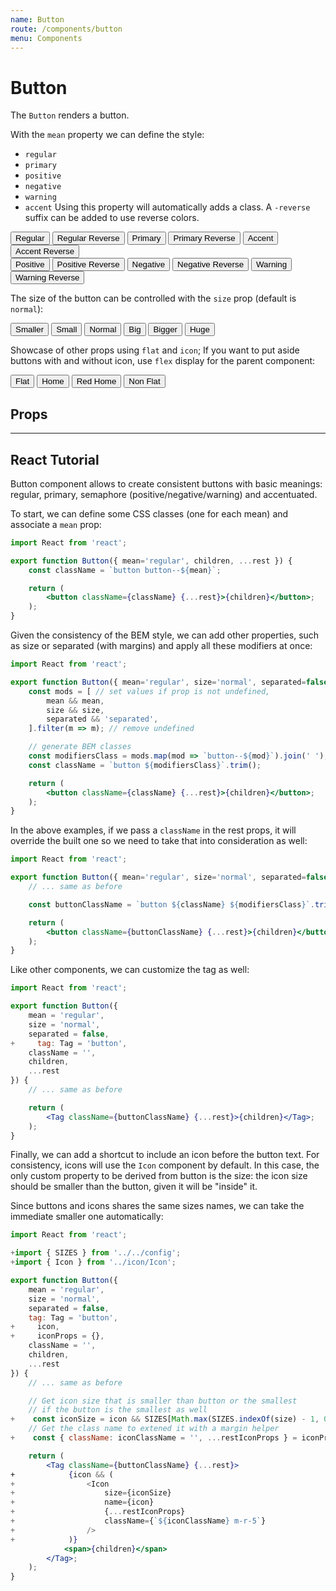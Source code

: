 ```yaml
---
name: Button
route: /components/button
menu: Components
---
```




# Button

The `Button` renders a button.

With the `mean` property we can define the style:

-   `regular`
-   `primary`
-   `positive`
-   `negative`
-   `warning`
-   `accent`
    Using this property will automatically adds a class. A `-reverse` suffix can be added to use reverse colors.

<Playground>
    <div>
        <div>
            <Button mean="regular">Regular</Button>
            <Button mean="regular-reverse">Regular Reverse</Button>
            <Button mean="primary">Primary</Button>
            <Button mean="primary-reverse">Primary Reverse</Button>
            <Button mean="accent">Accent</Button>
            <Button mean="accent-reverse">Accent Reverse</Button>
        </div>
        <div>
            <Button mean="positive">Positive</Button>
            <Button mean="positive-reverse">Positive Reverse</Button>
            <Button mean="negative">Negative</Button>
            <Button mean="negative-reverse">Negative Reverse</Button>
            <Button mean="warning">Warning</Button>
            <Button mean="warning-reverse">Warning Reverse</Button>
        </div>
    </div>
</Playground>

The size of the button can be controlled with the `size` prop (default is `normal`):

<Playground>
    <div>
        <Button mean="accent" size="smaller">
            Smaller
        </Button>
        <Button mean="accent" size="small">
            Small
        </Button>
        <Button mean="accent" size="normal">
            Normal
        </Button>
        <Button mean="accent" size="big">
            Big
        </Button>
        <Button mean="accent" size="bigger">
            Bigger
        </Button>
        <Button mean="accent" size="huge">
            Huge
        </Button>
    </div>
</Playground>

Showcase of other props using `flat` and `icon`; If you want to put aside buttons with and without icon, use `flex` display for the parent component:

<Playground>
    <div style={{ border: '1px solid darksalmon', display: 'flex', padding: 5 }}>
        <Button mean="primary" flat={true}>
            Flat
        </Button>
        <Button mean="primary" icon="home">
            Home
        </Button>
        <Button mean="primary" icon="home" iconProps={{ style: { color: 'red' } }}>
            Red Home
        </Button>
        <Button mean="primary" flat={false}>
            Non Flat
        </Button>
    </div>
</Playground>

## Props

<Props of={Button} />

---

## React Tutorial

Button component allows to create consistent buttons with basic meanings: regular, primary,
semaphore (positive/negative/warning) and accentuated.

To start, we can define some CSS classes (one for each mean) and associate a `mean` prop:

```jsx
import React from 'react';

export function Button({ mean='regular', children, ...rest }) {
    const className = `button button--${mean}`;

    return (
        <button className={className} {...rest}>{children}</button>;
    );
}
```

Given the consistency of the BEM style, we can add other properties,
such as size or separated (with margins) and apply all these modifiers at once:

```jsx
import React from 'react';

export function Button({ mean='regular', size='normal', separated=false, children, ...rest }) {
    const mods = [ // set values if prop is not undefined,
        mean && mean,
        size && size,
        separated && 'separated',
    ].filter(m => m); // remove undefined

    // generate BEM classes
    const modifiersClass = mods.map(mod => `button--${mod}`).join(' ');
    const className = `button ${modifiersClass}`.trim();

    return (
        <button className={className} {...rest}>{children}</button>;
    );
}
```

In the above examples, if we pass a `className` in the rest props, it will override
the built one so we need to take that into consideration as well:

```jsx
import React from 'react';

export function Button({ mean='regular', size='normal', separated=false, className='', children, ...rest }) {
    // ... same as before

    const buttonClassName = `button ${className} ${modifiersClass}`.trim();

    return (
        <button className={buttonClassName} {...rest}>{children}</button>;
    );
}
```

Like other components, we can customize the tag as well:

```jsx {diff}
import React from 'react';

export function Button({
    mean = 'regular',
    size = 'normal',
    separated = false,
+     tag: Tag = 'button',
    className = '',
    children,
    ...rest
}) {
    // ... same as before

    return (
        <Tag className={buttonClassName} {...rest}>{children}</Tag>;
    );
}
```

Finally, we can add a shortcut to include an icon before the button text.
For consistency, icons will use the `Icon` component by default.
In this case, the only custom property to be derived from button is the size:
the icon size should be smaller than the button, given it will be "inside" it.

Since buttons and icons shares the same sizes names, we can take the immediate smaller one
automatically:

```jsx {diff}
import React from 'react';

+import { SIZES } from '../../config';
+import { Icon } from '../icon/Icon';

export function Button({
    mean = 'regular',
    size = 'normal',
    separated = false,
    tag: Tag = 'button',
+     icon,
+     iconProps = {},
    className = '',
    children,
    ...rest
}) {
    // ... same as before

    // Get icon size that is smaller than button or the smallest
    // if the button is the smallest as well
+    const iconSize = icon && SIZES[Math.max(SIZES.indexOf(size) - 1, 0)];
    // Get the class name to extened it with a margin helper
+    const { className: iconClassName = '', ...restIconProps } = iconProps;

    return (
        <Tag className={buttonClassName} {...rest}>
+            {icon && (
+                <Icon
+                    size={iconSize}
+                    name={icon}
+                    {...restIconProps}
+                    className={`${iconClassName} m-r-5`}
+                />
+            )}
            <span>{children}</span>
        </Tag>;
    );
}
```
